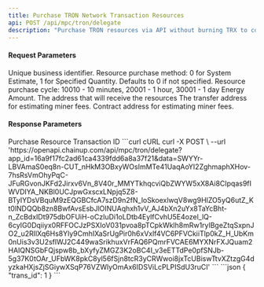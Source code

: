```yaml
---
title: Purchase TRON Network Transaction Resources
api: POST /api/mpc/tron/delegate
description: "Purchase TRON resources via API without burning TRX to complete the transaction."
---
```


#### Request Parameters
<ParamField query="request_id" type="string" required>
     Unique business identifier. 
</ParamField>
<ParamField query="buy_type" type="integer">
    Resource purchase method: 0 for System Estimate, 1 for Specified Quantity. Defaults to 0 if not specified.
</ParamField>
<ParamField query="service_charge_type" type="string" required>
    Resource purchase cycle:
    10010 - 10 minutes,
    20001 - 1 hour,
    30001 - 1 day
</ParamField>

<ParamField query="energy_num" type="integer" >
   Energy Amount.
</ParamField>
<ParamField query="address_from" type="string" required>
    The address that will receive the resources
</ParamField>
<ParamField query="address_to" type="string">
    The transfer address for estimating miner fees.
</ParamField>
<ParamField query="contract_address" type="string">
    Contract address for estimating miner fees.
</ParamField>



#### Response Parameters
<Expandable title="object">
    <ResponseField name="trans_id" type="integer">Purchase Resource Transaction ID</ResponseField>
</Expandable>



<RequestExample>
    ```curl cURL
    curl -X POST \
    --url 'https://openapi.chainup.com/api/mpc/tron/delegate?app_id=16a9f17fc2ad61ca4339fdd6a8a37f21&data=SWYYr-LBVAmaS0eq8n-CUT_nHkM3OBxyWOsImMTe41UaqAoYI2ZghmaphXHov-7hsRsVmOhyPqC-JFuRGvonJKFd2Jirxv6Vn_8V40r_MMYTkhqcviQbZWYW5xX8Ai8CIpqas9fIWVDIYA_NKBl0UCJpwGxscxLNpjq5Z8-BTyIYDsVBquM9zEQGBCfcA7szD9n2fN_loSkoexlwqV8wg9HIZO5yQ6utZ_Kt0lNDQQb8zn8BwfAvsEsbJlOINUAqhxh1vV_AJ4bXn2uYx8TaYcBht-n_ZcBdxIDt975dbOFUiH-oCzIuDi1oLDtb4EylfCvhU5E4ozel_lQ-6cyIG0Dqiiyx0RFFOCJzPSXIoV031pvoa8pTCpkWklh8mRw1rylBgeZtqSxpnJO2_u2RIlXq6Hs8Yly9CmhIXaSrUgPir0h6xVxlf4VC6PFVCkiiTlp0kZ_H_UbKm0nUis3v3U2sflWJ2C449waSrikhuxVrFAQ6PQmrFVCAE6MYXNrFXJQuam2HAIQNSGbFQjspw8b_bXyfyZMGZ3K2oBC4I_v3eETTdPe0pfSNJb-5g37K0tOAr_UFbWK8pkC8yl56fSjn8tcR3yCRWwoi8jxTcUBiswTtvXZtzgG4dyzkaHXjsZjSGiywXSqP76VZWlyOmAx6IDSViLcPLPISdU3ruCI'
    ```
</RequestExample>



<ResponseExample>
    ```json
    {
        "trans_id": 1
    }
    ```
</ResponseExample>